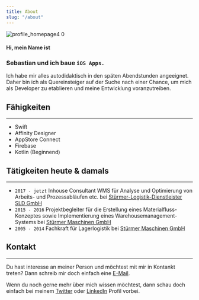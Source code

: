 ```yaml
---
title: About
slug: "/about"
---
```


![profile_homepage4 0](https://user-images.githubusercontent.com/101806166/159185213-41b95db4-e82f-4f6e-9a87-ce552230def8.png)

#### Hi, mein Name ist
### Sebastian und ich baue `iOS Apps.`

Ich habe mir alles autodidaktisch in den späten Abendstunden angeeignet.
Daher bin ich als Quereinsteiger auf der Suche nach einer Chance, um mich als Developer zu etablieren und meine Entwicklung voranzutreiben.


## Fähigkeiten
---
- Swift
- Affinity Designer
- AppStore Connect
- Firebase
- Kotlin (Beginnend)

## Tätigkeiten heute & damals
---
- `2017 - jetzt` Inhouse Consultant WMS für Analyse und Optimierung von Arbeits- und Prozessabläufen etc. bei [Stürmer-Logistik-Dienstleister SLD GmbH](https://www.sld-logistik.de)
- `2015 - 2016`  Projektbegleiter für die Erstellung eines Materialfluss-Konzeptes sowie Implementierung eines Warehousemanagement-Systems bei [Stürmer Maschinen GmbH](https://www.stuermer-maschinen.de)
- `2005 - 2014`  Fachkraft für Lagerlogistik bei [Stürmer Maschinen GmbH](https://www.stuermer-maschinen.de)

## Kontakt
---
Du hast interesse an meiner Person und möchtest mit mir in Kontankt treten? Dann schreib mir doch einfach eine [E-Mail](mailto:mail@sebastian-schm1tt.com).

Wenn du noch gerne mehr über mich wissen möchtest, dann schau doch einfach bei meinem [Twitter](https://twitter.com/sepp3r) oder [LinkedIn](https://www.linkedin.com) Profil vorbei.
